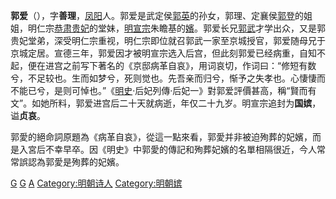 '''郭爱'''（{{bd|1400年||1428年||catIdx=G}}），字'''善理'''，[[凤阳|凤阳]]人。郭爱是武定侯[[郭英|郭英]]的孙女，郭理、定襄侯[[郭登|郭登]]的姐姐，明仁宗[[郭贵妃_(明仁宗)|恭肃贵妃]]的堂妹，[[明宣宗|明宣宗]]朱瞻基的[[嬪|嬪]]。郭爱长兄[[郭武|郭武]]才学出众，又是郭贵妃堂弟，深受明仁宗重视，明仁宗即位就召郭武一家至京城授官，郭爱随母兄于京城定居。宣德三年，郭爱因才被明宣宗选入后宫，但此刻郭爱已经病重，自知不起，便在进宫之前写下著名的《京邸病革自哀》，用词哀切，作词曰：“修短有数兮，不足较也。生而如梦兮，死则觉也。先吾亲而归兮，惭予之失孝也。心悽悽而不能已兮，是则可悼也。”《[[明史|明史]]·后妃列傳·后妃一》對郭爱評價甚高，稱“賢而有文”。如她所料，郭爱进宫后二十天就病逝，年仅二十九岁。明宣宗追封为'''国嫔'''，谥'''贞哀'''。

郭愛的絕命詞原題為《病革自哀》，從這一點來看，郭愛并非被迫殉葬的妃嬪，而是入宮后不幸早卒。因《明史》中郭愛的傳記和殉葬妃嬪的名單相隔很近，今人常常誤認為郭愛是殉葬的妃嬪。
{{明宣宗皇室}}
[[Category:明宣宗|G]]
[[Category:鳳陽人|G]]
[[Category:郭姓|A]]
[[Category:明朝诗人|Category:明朝诗人]]
[[Category:明朝嫔|Category:明朝嫔]]